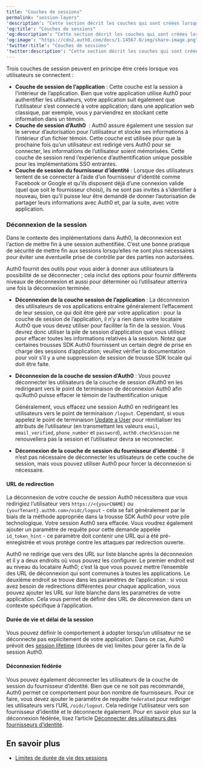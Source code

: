 ```yaml
---
title: "Couches de sessions"
permalink: "session-layers"
'description': "Cette section décrit les couches qui sont créées lorsque les utilisateurs se connectent."
'og:title': "Couches de sessions"
'og:description': "Cette section décrit les couches qui sont créées lorsque les utilisateurs se connectent."
'og:image': "https://cdn2.auth0.com/docs/1.14567.0/img/share-image.png"
'twitter:title': "Couches de sessions"
'twitter:description': "Cette section décrit les couches qui sont créées lorsque les utilisateurs se connectent."
---
```


Trois couches de session peuvent en principe être créés lorsque vos utilisateurs se connectent :

* **Couche de session de l’application** : Cette couche est la session à l’intérieur de l’application. Bien que votre application utilise Auth0 pour authentifier les utilisateurs, votre application suit également que l’utilisateur s’est connecté à votre application; dans une application web classique, par exemple, vous y parviendrez en stockant cette information dans un témoin.
* **Couche de session d’Auth0**  : Auth0 assure également une session sur le serveur d’autorisation pour l’utilisateur et stocke ses informations à l’intérieur d’un fichier témoin. Cette couche est utilisée pour que la prochaine fois qu’un utilisateur est redirigé vers Auth0 pour se connecter, les informations de l’utilisateur soient mémorisées. Cette couche de session rend l’expérience d’authentification unique possible pour les implémentations <Tooltip href="/docs/fr-ca/glossary?term=single-sign-on" tip="Authentification unique (SSO)
Service qui, après qu’un utilisateur se soit connecté à une application, le connecte automatiquement à d’autres applications." cta="Voir le glossaire">SSO</Tooltip> entrantes.
* **Couche de session du fournisseur d’identité** : Lorsque des utilisateurs tentent de se connecter à l’aide d’un fournisseur d’identité comme Facebook or Google et qu’ils disposent déjà d’une connexion valide (quel que soit le fournisseur choisi), ils ne sont pas invités à s’identifier à nouveau, bien qu’il puisse leur être demandé de donner l’autorisation de partager leurs informations avec Auth0 et, par la suite, avec votre application.

### Déconnexion de la session

Dans le contexte des implémentations dans Auth0, la déconnexion est l’action de mettre fin à une session authentifiée. C’est une bonne pratique de sécurité de mettre fin aux sessions lorsqu’elles ne sont plus nécessaires pour éviter une éventuelle prise de contrôle par des parties non autorisées.

Auth0 fournit des outils pour vous aider à donner aux utilisateurs la possibilité de se déconnecter ; cela inclut des options pour fournir différents niveaux de déconnexion et aussi pour déterminer où l’utilisateur atterrira une fois la déconnexion terminée.

* **Déconnexion de la couche session de l’application** : La déconnexion des utilisateurs de vos applications entraîne généralement l’effacement de leur session, ce qui doit être géré par votre application : pour la couche de session de l’application, il n’y a rien dans votre locataire Auth0 que vous devez utiliser pour faciliter la fin de la session. Vous devrez donc utiliser la pile de session d’application que vous utilisez pour effacer toutes les informations relatives à la session. Notez que certaines trousses SDK Auth0 fournissent un certain degré de prise en charge des sessions d’application; veuillez vérifier la documentation pour voir s’il y a une suppression de session de trousse SDK locale qui doit être faite.
* **Déconnexion de la couche de session d’Auth0** : Vous pouvez déconnecter les utilisateurs de la couche de session d’Auth0 en les redirigeant vers le point de terminaison de déconnexion Auth0 afin qu’Auth0 puisse effacer le témoin de l’authentification unique

  <Callout icon="file-lines" color="#0EA5E9" iconType="regular">

  Généralement, vous effacez une session Auth0 en redirigeant les utilisateurs vers le point de terminaison `/logout`. Cependant, si vous appelez le point de terminaison [Update a User](/docs/fr-ca/api/management/v2/#!/Users/patch_users_by_id) pour réinitialiser les attributs de l’utilisateur (en transmettant les valeurs `email`, `email_verified`, `phone_number` et `password`), `auth0.checkSession` ne renouvellera pas la session et l’utilisateur devra se reconnecter.

  </Callout>

* **Déconnexion de la couche de session du fournisseur d’identité** : Il n’est pas nécessaire de déconnecter les utilisateurs de cette couche de session, mais vous pouvez utiliser Auth0 pour forcer la déconnexion si nécessaire.

#### URL de redirection

La déconnexion de votre couche de session Auth0 nécessitera que vous redirigiez l’utilisateur vers `https://<{yourCNAME}` ou `{yourTenant}.auth0.com>/oidc/logout` - cela se fait généralement par le biais de la méthode appropriée dans la trousse SDK Auth0 pour votre pile technologique. Votre session Auth0 sera effacée. Vous voudrez également ajouter un paramètre de requête pour cette demande appelée `id_token_hint` - ce paramètre doit contenir une URL qui a été pré-enregistrée et vous protège contre les attaques par redirection ouverte.

Auth0 ne redirige que vers des URL sur liste blanche après la déconnexion et il y a deux endroits où vous pouvez les configurer. Le premier endroit est au niveau du locataire Auth0; c’est là que vous pouvez mettre l’ensemble des URL de déconnexion qui sont communes à toutes les applications. Le deuxième endroit se trouve dans les paramètres de l’application : si vous avez besoin de redirections différentes pour chaque application, vous pouvez ajouter les URL sur liste blanche dans les paramètres de votre application. Cela vous permet de définir des URL de déconnexion dans un contexte spécifique à l’application.

#### Durée de vie et délai de la session

Vous pouvez définir le comportement à adopter lorsqu’un utilisateur ne se déconnecte pas explicitement de votre application. Dans ce cas, Auth0 prévoit des [session lifetime](/docs/fr-ca/manage-users/sessions/session-lifetime-limits) (durées de vie) limites pour gérer la fin de la session Auth0.

#### Déconnexion fédérée

Vous pouvez également déconnecter les utilisateurs de la couche de session du fournisseur d’identité. Bien que ce ne soit pas recommandé, Auth0 permet ce comportement pour bon nombre de fournisseurs. Pour ce faire, vous devez ajouter le paramètre de requête `federated` pour rediriger les utilisateurs vers l’URL `/oidc/logout`. Cela redirige l’utilisateur vers son fournisseur d’identité et le déconnecte également. Pour en savoir plus sur la déconnexion fédérée, lisez l’article [Déconnecter des utilisateurs des fournisseurs d’identité](/docs/fr-ca/authenticate/login/logout/log-users-out-of-idps).

## En savoir plus

* [Limites de durée de vie des sessions](/docs/fr-ca/manage-users/sessions/session-lifetime-limits)
